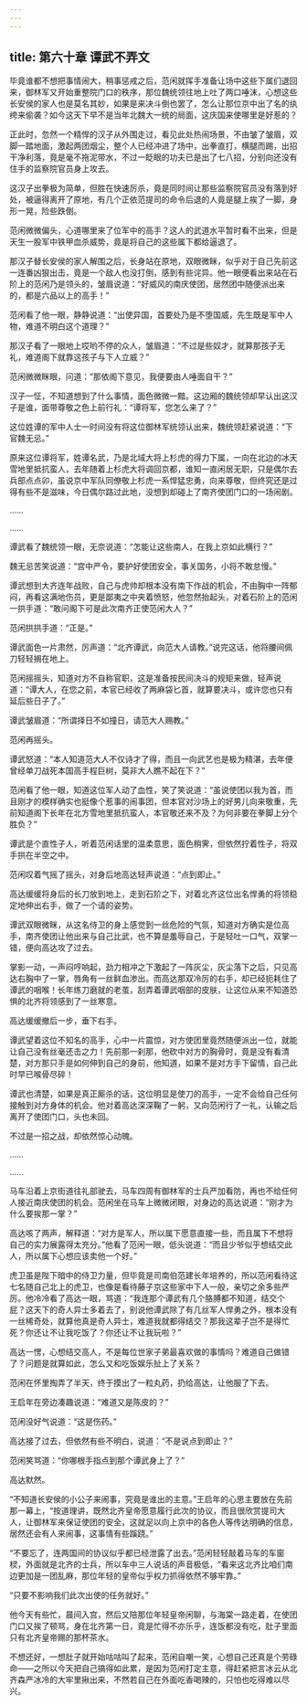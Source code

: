 ```yaml
---
---
---
```

title: 第六十章 谭武不弄文
---




毕竟谁都不想把事情闹大，稍事惩戒之后，范闲就挥手准备让场中这些下属们退回来，御林军又开始重整院门口的秩序，那位魏统领往地上吐了两口唾沫，心想这些长安侯的家人也是莫名其妙，如果是来决斗倒也罢了，怎么让那位京中出了名的纨绔来偷袭？如今这天下早不是当年北魏大一统的局面，这庆国来使哪里是好惹的？

正此时，忽然一个精悍的汉子从外围走过，看见此处热闹场景，不由皱了皱眉，双脚一踏地面，激起两团烟尘，整个人已经冲进了场中，出拳直打，横腿而踢，出招干净利落，竟是毫不拖泥带水，不过一眨眼的功夫已是出了七八招，分别向还没有住手的监察院官员身上攻去。

这汉子出拳极为简单，但胜在快速厉杀，竟是同时间让那些监察院官员没有落到好处，被逼得离开了原地，有几个正依范提司的命令后退的人竟是腿上挨了一脚，身形一晃，险些跌倒。

范闲微微偏头，心道哪里来了位军中的高手？这人的武道水平暂时看不出来，但是天生一股军中铁甲血杀威势，竟是将自己的这些属下都给逼退了。

那汉子替长安侯的家人解围之后，长身站在原地，双眼微眯，似乎对于自己先前这一连番凶狠出击，竟是一个敌人也没打倒，感到有些诧异。他一眼便看出来站在石阶上的范闲乃是领头的，皱眉说道：“好威风的南庆使团，居然团中随便派出来的，都是六品以上的高手！”

范闲看了他一眼，静静说道：“出使异国，首要处乃是不堕国威，先生既是军中人物，难道不明白这个道理？”

那汉子看了一眼地上哎哟不停的众人，皱眉道：“不过是些奴才，就算那孩子无礼，难道阁下就靠这孩子与下人立威？”

范闲微微眯眼，问道：“那依阁下意见，我便要由人唾面自干？”

汉子一怔，不知道想到了什么事情，面色微微一黯。这边厢的魏统领却早认出这汉子是谁，面带尊敬之色上前行礼：“谭将军，您怎么来了？”

这位姓谭的军中人士一时间没有将这位御林军统领认出来，魏统领赶紧说道：“下官魏无忌。”

原来这位谭将军，姓谭名武，乃是北域大将上杉虎的得力下属，一向在北边的冰天雪地里抵抗蛮人，去年随着上杉虎大将调回京都，谁知一直闲居无职，只是偶尔去兵部点点卯，虽说京中军队同僚敬上杉虎一系悍猛忠勇，向来尊敬，但终究还是过得有些不是滋味，今日偶尔路过此地，没想到却碰上了南齐使团门口的一场闹剧。

……

……

谭武看了魏统领一眼，无奈说道：“怎能让这些南人，在我上京如此横行？”

魏无忌苦笑说道：“宫中严令，要护好使团安全，事关国务，小将不敢怠慢。”

谭武想到大齐连年战败，自己与虎帅却根本没有南下作战的机会，不由胸中一阵郁闷，再看这满地伤员，更是鄙夷之中夹着愤怒，他忽然抬起头，对着石阶上的范闲一拱手道：“敢问阁下可是此次南齐正使范闲大人？”

范闲拱拱手道：“正是。”

谭武面色一片肃然，厉声道：“北齐谭武，向范大人请教。”说完这话，他将腰间佩刀轻轻搁在地上。

范闲摇摇头，知道对方不自称官职，这是准备按民间决斗的规矩来做，轻声说道：“谭大人，在您之前，本官已经收了两麻袋匕首，就算要决斗，或许您也只有延后些日子了。”

谭武皱眉道：“所谓择日不如撞日，请范大人赐教。”

范闲再摇头。

谭武怒道：“本人知道范大人不仅诗才了得，而且一向武艺也是极为精湛，去年便曾经单刀战死本国高手程巨树，莫非大人瞧不起在下？”

范闲看了他一眼，知道这位军人动了血性，笑了笑说道：“虽说使团以我为首，而且刚才的模样确实也挺像个惹事的闹事团，但本官对沙场上的好男儿向来敬重，先前知道阁下长年在北方雪地里抵抗蛮人，本官敬还来不及？为何非要在拳脚上分个胜负？”

谭武是个直性子人，听着范闲话里的温柔意思，面色稍霁，但依然拧着性子，将双手拱在半空之中。

范闲叹着气摇了摇头，对身后地高达轻声说道：“点到即止。”

高达缓缓将身后的长刀放到地上，走到石阶之下，对着北齐这位出名悍勇的将领稳定地伸出右手，做了一个请的姿势。

谭武双眼微眯，从这名侍卫的身上感觉到一丝危险的气氛，知道对方确实是位高手，南齐使团让他出来与自己比武，也不算是羞辱自己，于是轻吐一口气，双掌一错，便向高达攻了过去。

掌影一动，一声闷哼响起，劲力相冲之下激起了一阵灰尘，灰尘落下之后，只见高达右胸中了一掌，唇角有一丝鲜血渗出。而高达那双冷厉的右手，却已经扼耗住了谭武的咽喉！长年练刀磨就的老茧，刮弄着谭武咽部的皮肤，让这位从来不知道恐惧的北齐将领感到了一丝寒意。

高达缓缓撤后一步，垂下右手。

谭武望着这位不知名的高手，心中一片震惊，对方使团里竟然随便派出一位，就能让自己没有丝毫还击之力！先前那一刹那，他砍中对方的胸骨时，竟是没有看清楚，对方那只手是如何伸到自己的身前，他知道，如果不是对方手下留情，自己此时早已喉骨尽碎！

谭武也清楚，如果是真正厮杀的话，这位明显是使刀的高手，一定不会给自己任何接触到对方身体的机会。他对着高达深深鞠了一躬，又向范闲行了一礼，认输之后离开了使团门口，头也未回。

不过是一招之战，却依然惊心动魄。

……

……

马车沿着上京街道往礼部驶去，马车四周有御林军的士兵严加看防，再也不给任何人接近南庆使团的机会。范闲坐在马车上微微闭眼，对身边的高达说道：“刚才为什么要挨那一掌？”

高达咳了两声，解释道：“对方是军人，所以属下愿意直接一些，而且属下不想将自己的实力展露得太充分。”他看了范闲一眼，低头说道：“而且少爷似乎想结交此人，所以属下心想应该卖他一个好。”

虎卫虽是陛下暗中的侍卫力量，但毕竟是司南伯范建长年培养的，所以范闲看待这七名随自己北上的虎卫，也像是看待藤子京这些家中下人一般，亲切之余多些严厉。他冷冷看了高达一眼，骂道：“我连那个谭武有几个胳膊都不知道，结交个屁？这天下的奇人异士多着去了，别说他谭武除了有几丝军人悍勇之外，根本没有一丝稀奇处，就算他真是奇人异士，难道我就都得结交？那我这辈子岂不是得忙死？你还让不让我吃饭了？你还让不让我玩啦？”

高达一愣，心想结交高人，不是每位世家子弟最喜欢做的事情吗？难道自己做错了？问题是就算如此，怎么又和吃饭娱乐扯上了关系？

范闲在怀里掏弄了半天，终于摸出了一粒丸药，扔给高达，让他服了下去。

王启年在旁边凑趣说道：“难道又是陈皮的？”

范闲没好气说道：“这是伤药。”

高达接了过去，但依然有些不明白，说道：“不是说点到即止？”

范闲笑骂道：“你哪根手指点到那个谭武身上了？”

高达默然。

“不知道长安侯的小公子来闹事，究竟是谁出的主意。”王启年的心思主要放在先前那一幕上，“按道理讲，既然北齐皇帝愿意履行此次的协议，而且很欣赏提司大人，让御林军来保证使团的安全，这就足以向上京中的各色人等传达明确的信息，居然还会有人来闹事，这事情有些蹊跷。”

“不要忘了，连两国间的协议似乎都已经泄露了出去。”范闲轻轻敲着马车的车窗棂，外面就是北齐的士兵，所以车中三人说话的声音极低，“看来这北齐比咱们南边更加是一团乱麻，那位年轻的皇帝似乎权力抓得依然不够牢靠。”

“只要不影响我们此次出使的任务就好。”

他今天有些忙，晨间入宫，然后又陪那位年轻皇帝闲聊，与海棠一路走着，在使团门口又挨了顿骂，身在北齐第一日，竟是忙得不亦乐乎，连饭都没有吃，肚子里面只有北齐皇帝赐的那杯茶水。

不想还好，一想肚子就开始咕咕叫了起来，范闲自嘲一笑，心想自己还真是个劳碌命——之所以今天把自己搞得如此累，是因为范闲打定主意，得赶紧把言冰云从北齐森严冰冷的大牢里揪出来，不然若自己在外面吃香喝辣的，只怕也吃得难以尽兴。